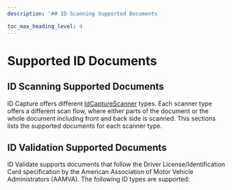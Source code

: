 ```yaml
---
description: "## ID Scanning Supported Documents                                                                                               "

toc_max_heading_level: 4
---
```


# Supported ID Documents

## ID Scanning Supported Documents

ID Capture offers different [IdCaptureScanner](https://docs.scandit.com/data-capture-sdk/android/id-capture/api/id-capture-scanner.html#id-capture-scanner) types. Each scanner type offers a different scan flow, where either parts of the document or the whole document including front and back side is scanned. This sections lists the supported documents for each scanner type.


<IdDocumentsFull/>


<IdDocumentsSingleSide/>

## ID Validation Supported Documents

ID Validate supports documents that follow the Driver License/Identification Card specification by the American Association of Motor Vehicle Administrators (AAMVA). The following ID types are supported:


<IdValidateDocuments/>
